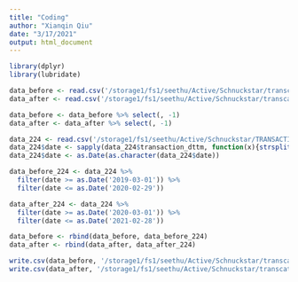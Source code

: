 ---
title: "Coding"
author: "Xianqin Qiu"
date: "3/17/2021"
output: html_document
---

```{r}

library(dplyr)
library(lubridate)

data_before <- read.csv('/storage1/fs1/seethu/Active/Schnuckstar/transcation_(256-338)_before.csv')
data_after <- read.csv('/storage1/fs1/seethu/Active/Schnuckstar/transcation_(256-338)_after.csv')

data_before <- data_before %>% select(, -1)
data_after <- data_after %>% select(, -1)

```

```{r}
data_224 <- read.csv('/storage1/fs1/seethu/Active/Schnuckstar/TRANSACTION_LOYALTY_RANDOM_SAMPLE000000000224.csv')
data_224$date <- sapply(data_224$transaction_dttm, function(x){strsplit(x," ")[[1]][[1]]})
data_224$date <- as.Date(as.character(data_224$date))

data_before_224 <- data_224 %>% 
  filter(date >= as.Date('2019-03-01')) %>% 
  filter(date <= as.Date('2020-02-29'))

data_after_224 <- data_224 %>% 
  filter(date >= as.Date('2020-03-01')) %>% 
  filter(date <= as.Date('2021-02-28'))

data_before <- rbind(data_before, data_before_224)
data_after <- rbind(data_after, data_after_224)
```

```{r}

write.csv(data_before, '/storage1/fs1/seethu/Active/Schnuckstar/transcation_(256-338)_before.csv')
write.csv(data_after, '/storage1/fs1/seethu/Active/Schnuckstar/transcation_(256-338)_after.csv')
```

